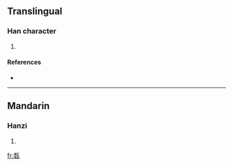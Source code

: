 ==Translingual==

===Han character===
{{Han char|rn=98|rad=瓦|as=08|sn=13|four=2141<sub>7</sub>|canj=竹女一女弓 (HVMVN)}}

# {{defn|Han|sort=瓦08}}

====References====
* {{Han ref|kx=0749.370|dkj=21526|dj=1158.160|hdz=21427.030|uh=74FE|ud=29950|bh=DEC1|bd=57025}}

----

==Mandarin==

===Hanzi===
{{cmn-hanzi|pin=[[měng]] ([[meng3]])|wg=meng<sup>3</sup>}}

# {{defn|Mandarin}}

[[fr:瓾]]